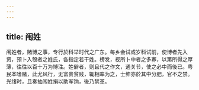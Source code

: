 ```yaml
---
---
---
```

title: 闱姓
---



闱姓者，赌博之事，专行於科举时代之广东。每乡会试或岁科试前，使博者先入资，预卜入彀者之姓氏，各指定若干姓。榜发，视所卜中者之多寡，以第所得之厚薄，往往以百十万为博注。姓僻者，则且代之作文，通关节，使之必中而後已。粤民本嗜赌，此尤风行，无富贵贫贱，辄相率为之，士绅亦於其中分肥，官不之禁。光绪时，且奏抽闱姓捐以助军饷，後乃禁革。